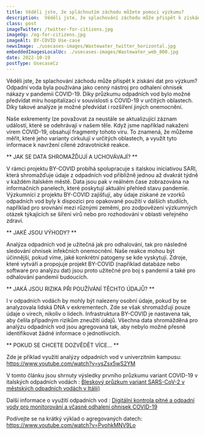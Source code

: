 ```yaml
---
title: Věděli jste, že spláchnutím záchodu můžete pomoci výzkumu?
description:  Věděli jste, že splachování záchodu může přispět k získání dat pro výzkum?  Odpadní voda byla používána jako cenný nástroj pro odhalení ohnisek nákazy v pandemii COVID-19.
class: post
imageTwitter: /twitter-for-citizens.jpg
imageOg: /og-for-citizens.jpg
imageAlt: BY-COVID Use-case
newsImage: ./usecases-images/Wastewater_twitter_horizontal.jpg
embeddedImagesLocalUc: ./usecases-images/Wastewater_web_800.jpg
date: 2022-10-19
postType: UsecaseCz
---
```


Věděli jste, že splachování záchodu může přispět k získání dat pro výzkum?  Odpadní voda byla používána jako cenný nástroj pro odhalení ohnisek nákazy v pandemii COVID-19. Díky průzkumu odpadních vod bylo možné předvídat míru hospitalizací v souvislosti s COVID-19 v určitých oblastech. Díky takové analýze je možné předvídat i rozšíření  jiných onemocnění.

Naše exkrementy lze považovat za neustále se aktualizující záznam událostí, které se odehrávají v našem těle. Když jsme například nakaženi virem COVID-19, obsahují fragmenty tohoto viru. To znamená, že můžeme měřit, které jeho varianty cirkulují v určitých oblastech, a využít tyto informace k navržení cílené zdravotnické reakce.

** JAK SE DATA SHROMAŽĎUJÍ A UCHOVÁVAJÍ? **

V rámci projektu BY-COVID probíhá spolupracuje s italskou iniciativou SARI, která shromažďuje údaje z odpadních vod přibližně jednou až dvakrát týdně v každém italském městě. Data jsou pak v reálném čase zobrazována na informačních panelech, které poskytují aktuální přehled stavu pandemie. Výzkumníci z projektu BY-COVID zajišťují, aby údaje získané ze vzorků odpadních vod byly k dispozici pro opakované použití v dalších studiích, například pro srovnání mezi různými zeměmi, pro zodpovězení výzkumných otázek týkajících se šíření virů nebo pro rozhodování v oblasti veřejného zdraví.

** JAKÉ JSOU VÝHODY? **

Analýza odpadních vod je užitečná jak pro odhalování, tak pro následné sledování ohnisek infekčních onemocnění. Naše reakce mohou být účinnější, pokud víme, jaké konkrétní patogeny se kde vyskytují. Zdroje, které vytváří a propojuje projekt BY-COVID (například databáze nebo software pro analýzu dat) jsou proto užitečné pro boj s pandemií a také pro odhalování pandemií budoucích.

** JAKÁ JSOU RIZIKA PŘI POUŽÍVÁNÍ TĚCHTO ÚDAJŮ? **

I v odpadních vodách by mohly být nalezeny osobní údaje, pokud by se analyzovala lidská DNA v exkrementech. Zde se však shromažďují pouze údaje o virech, nikoliv o lidech. Infrastruktura BY-COVID je nastavena tak, aby čelila případným rizikům zneužití údajů. Všechna data shromážděná pro analýzu odpadních vod jsou agregovaná tak, aby nebylo možné přesně identifikovat žádné informace o jednotlivcích.
 
** POKUD SE CHCETE DOZVĚDĚT VÍCE... **

Zde je příklad využití analýzy odpadních vod v univerzitním kampusu: https://www.youtube.com/watch?v=ysZsx5wS2YM

V tomto článku jsou shrnuty výsledky prvního průzkumu variant COVID-19 v italských odpadních vodách : [Bleskový průzkum variant SARS-CoV-2 v městských odpadních vodách v Itálii)](https://www.iss.it/documents/20126/0/Flash+survey+SARS-CoV-2+wastewater+Italy+-+July+2021+final+081321.pdf/3476ffae-2b12-e0d3-68d7-552075ea7c0b?t=1631115343133)

Další informace o využití odpadních vod :  [Digitální kontrola pitné a odpadní  vody pro monitorování a včasné odhalení ohnisek COVID-19](https://link.springer.com/article/10.1007/s13762-022-03982-7)

Podívejte se na krátký výklad o agregovaných datech:  https://www.youtube.com/watch?v=PvohkMNV9Lo